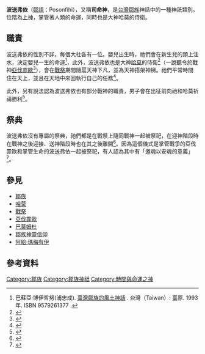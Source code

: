 '''波送弗依'''（[[鄒語|鄒語]]：Posonfihi），又稱'''司命神'''，是[[台灣|台灣]][[鄒族|鄒族]]神話中的一種神祇類別，位階為[[鄒族神靈信仰|上神]]，掌管著人類的命運，同時也是大神哈莫的侍衛。
==職責==
波送弗依的性別不詳，每個大社各有一位。嬰兒出生時，祂們會在新生兒的頭上注水，決定嬰兒一生的命運<ref name=tipp>巴蘇亞‧博伊哲努(浦忠成). [https://www.books.com.tw/products/0010086062 臺灣鄒族的風土神話] {{Wayback|url=https://www.books.com.tw/products/0010086062 |date=20200624003443 }}. 台灣（Taiwan）: 臺原. 1993年. ISBN 9579261377 {{Zh}}.</ref>，此外，波送弗依也是大神[[哈莫|哈莫]]的侍衛<ref name="臺灣省通志稿卷8：同冑志.曹族篇">{{cite web|author=衛惠林|title=臺灣省通志稿卷8：同冑志.曹族篇|url=http://www.sanmin.com.tw/product/index/006674182|publisher=國史館台灣文獻館|isbn=9788017114910|accessdate=1952-05-01|archive-date=2020-07-07|archive-url=https://web.archive.org/web/20200707013950/https://www.sanmin.com.tw/product/index/006674182|dead-url=no}}</ref>（一說聽令於戰神[[亞伐霏歐|亞伐霏歐]]<ref name="嘉義縣志音樂志">{{cite web|author=雷家驥|title=嘉義縣志音樂志|url=https://tm.ncl.edu.tw/article?u=006_103_000020|publisher=嘉義縣政府|work=嘉義縣志|accessdate=2009}}</ref>），會在[[戰祭|戰祭]]期間隨扈天神下凡，並為天神搭架神梯。祂們平常時間住在天上，並且在天地中來回執行自己的任務<ref name="臺灣鄒族生活智慧">{{cite web|author=依憂樹．博伊哲努〈浦忠勇〉|title=臺灣鄒族生活智慧|url=https://www.books.com.tw/products/0010086105|publisher=常民文化|work=|accessdate=1997-02-15|isbn=9578491069|archive-date=2020-07-04|archive-url=https://web.archive.org/web/20200704232653/https://www.books.com.tw/products/0010086105|dead-url=no}}</ref>。

此外，另有說法認為波送弗依也有部分戰神的職責，男子會在出征前向祂和哈莫祈禱勝利<ref>{{cite web|url=http://library.taiwanschoolnet.org/cyberfair2004/C0411620012/cou/2.htm|title=認識鄒族『瑪雅斯比』|accessdate=|archive-date=2020-07-05|archive-url=https://web.archive.org/web/20200705001205/http://library.taiwanschoolnet.org/cyberfair2004/C0411620012/cou/2.htm|dead-url=no}}</ref>。

==祭典==
波送弗依沒有專屬的祭典，祂們都是在戰祭上隨同戰神一起被祭祀，在迎神階段時在戰神之後迎接、送神階段時也在其之後離開<ref name="臺灣音樂史">{{cite web|author=呂鈺秀|title=臺灣音樂史|url=https://www.books.com.tw/products/0010237718|publisher=五南|work=|accessdate=2009-02-27|isbn=9789571134086|archive-date=2014-04-17|archive-url=https://web.archive.org/web/20140417073600/http://www.books.com.tw/products/0010237718|dead-url=no}}</ref>。因為這個儀式是掌管戰爭的亞伐霏歐和掌管生命的波送弗依一起被祭祀，有人認為其中有「邀魂以安魂的意義」<ref name="認識原住民：天神之子民----鄒族">{{cite web|author=百子．雅細優古|title=認識原住民：天神之子民----鄒族|url=|publisher=女宣雜誌|work=|accessdate=2008-07-10}}</ref>。

==參見==
*[[鄒族|鄒族]]
*[[哈莫|哈莫]]
*[[戰祭|戰祭]]
*[[亞伐霏歐|亞伐霏歐]]
*[[巴莫姆杜|巴莫姆杜]]
*[[鄒族神靈信仰|鄒族神靈信仰]]
*[[阿給·瑪梅有伊|阿給·瑪梅有伊]]

==參考資料==
{{reflist}}

{{鄒族神話}}
[[Category:鄒族|Category:鄒族]]
[[Category:鄒族神祗|Category:鄒族神祗]]
[[Category:時間與命運之神|Category:時間與命運之神]]